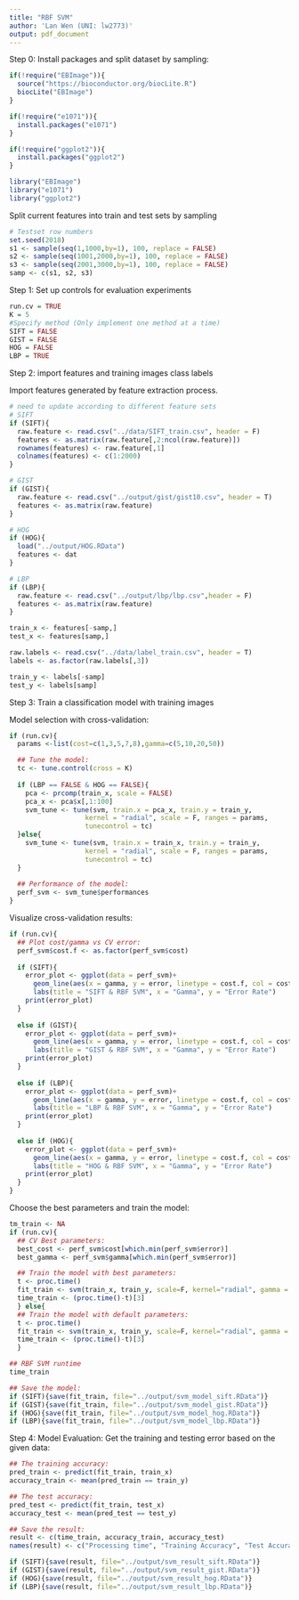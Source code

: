 ```yaml
---
title: "RBF SVM"
author: 'Lan Wen (UNI: lw2773)'
output: pdf_document
---
```


Step 0: Install packages and split dataset by sampling:

```r
if(!require("EBImage")){
  source("https://bioconductor.org/biocLite.R")
  biocLite("EBImage")
}

if(!require("e1071")){
  install.packages("e1071")
}

if(!require("ggplot2")){
  install.packages("ggplot2")
}

library("EBImage")
library("e1071")
library("ggplot2")
```

Split current features into train and test sets by sampling
```r
# Testset row numbers
set.seed(2018)
s1 <- sample(seq(1,1000,by=1), 100, replace = FALSE)
s2 <- sample(seq(1001,2000,by=1), 100, replace = FALSE)
s3 <- sample(seq(2001,3000,by=1), 100, replace = FALSE)
samp <- c(s1, s2, s3)
```


Step 1: Set up controls for evaluation experiments
```r
run.cv = TRUE
K = 5
#Specify method (Only implement one method at a time)
SIFT = FALSE
GIST = FALSE
HOG = FALSE
LBP = TRUE
```


Step 2: import features and training images class labels

Import features generated by feature extraction process.
```r
# need to update according to different feature sets
# SIFT
if (SIFT){
  raw.feature <- read.csv("../data/SIFT_train.csv", header = F)
  features <- as.matrix(raw.feature[,2:ncol(raw.feature)])
  rownames(features) <- raw.feature[,1]
  colnames(features) <- c(1:2000)
}

# GIST
if (GIST){
  raw.feature <- read.csv("../output/gist/gist10.csv", header = T)
  features <- as.matrix(raw.feature)
}

# HOG
if (HOG){
  load("../output/HOG.RData")
  features <- dat
}

# LBP
if (LBP){
  raw.feature <- read.csv("../output/lbp/lbp.csv",header = F)
  features <- as.matrix(raw.feature)
}

train_x <- features[-samp,]
test_x <- features[samp,]
```

```r
raw.labels <- read.csv("../data/label_train.csv", header = T)
labels <- as.factor(raw.labels[,3])

train_y <- labels[-samp]
test_y <- labels[samp]
```


Step 3: Train a classification model with training images

Model selection with cross-validation:
```r
if (run.cv){
  params <-list(cost=c(1,3,5,7,8),gamma=c(5,10,20,50))

  ## Tune the model:
  tc <- tune.control(cross = K)
  
  if (LBP == FALSE & HOG == FALSE){
    pca <- prcomp(train_x, scale = FALSE)
    pca_x <- pca$x[,1:100]
    svm_tune <- tune(svm, train.x = pca_x, train.y = train_y,
                   kernel = "radial", scale = F, ranges = params,
                   tunecontrol = tc)
  }else{
    svm_tune <- tune(svm, train.x = train_x, train.y = train_y,
                   kernel = "radial", scale = F, ranges = params,
                   tunecontrol = tc)
  }
  
  ## Performance of the model:
  perf_svm <- svm_tune$performances
}
```

Visualize cross-validation results:
```r
if (run.cv){
  ## Plot cost/gamma vs CV error:
  perf_svm$cost.f <- as.factor(perf_svm$cost)
  
  if (SIFT){
    error_plot <- ggplot(data = perf_svm)+ 
      geom_line(aes(x = gamma, y = error, linetype = cost.f, col = cost.f))+
      labs(title = "SIFT & RBF SVM", x = "Gamma", y = "Error Rate")
    print(error_plot)
  }
  
  else if (GIST){
    error_plot <- ggplot(data = perf_svm)+ 
      geom_line(aes(x = gamma, y = error, linetype = cost.f, col = cost.f))+
      labs(title = "GIST & RBF SVM", x = "Gamma", y = "Error Rate")
    print(error_plot)
  }
  
  else if (LBP){
    error_plot <- ggplot(data = perf_svm)+ 
      geom_line(aes(x = gamma, y = error, linetype = cost.f, col = cost.f))+
      labs(title = "LBP & RBF SVM", x = "Gamma", y = "Error Rate")
    print(error_plot)
  }
  
  else if (HOG){
    error_plot <- ggplot(data = perf_svm)+ 
      geom_line(aes(x = gamma, y = error, linetype = cost.f, col = cost.f))+
      labs(title = "HOG & RBF SVM", x = "Gamma", y = "Error Rate")
    print(error_plot)
  }
}
```

Choose the best parameters and train the model:
```r
tm_train <- NA
if (run.cv){
  ## CV Best parameters:
  best_cost <- perf_svm$cost[which.min(perf_svm$error)]
  best_gamma <- perf_svm$gamma[which.min(perf_svm$error)]

  ## Train the model with best parameters:
  t <- proc.time()
  fit_train <- svm(train_x, train_y, scale=F, kernel="radial", gamma = best_gamma, cost = best_cost)
  time_train <- (proc.time()-t)[3]
  } else{
  ## Train the model with default parameters:
  t <- proc.time()
  fit_train <- svm(train_x, train_y, scale=F, kernel="radial", gamma = 7, cost = 50)
  time_train <- (proc.time()-t)[3]
  }

## RBF SVM runtime
time_train

## Save the model:
if (SIFT){save(fit_train, file="../output/svm_model_sift.RData")}
if (GIST){save(fit_train, file="../output/svm_model_gist.RData")}
if (HOG){save(fit_train, file="../output/svm_model_hog.RData")}
if (LBP){save(fit_train, file="../output/svm_model_lbp.RData")}
```


Step 4: Model Evaluation:
Get the training and testing error based on the given data:
```r
## The training accuracy:
pred_train <- predict(fit_train, train_x)
accuracy_train <- mean(pred_train == train_y)

## The test accuracy:
pred_test <- predict(fit_train, test_x)
accuracy_test <- mean(pred_test == test_y)

## Save the result:
result <- c(time_train, accuracy_train, accuracy_test)
names(result) <- c("Processing time", "Training Accuracy", "Test Accuracy")

if (SIFT){save(result, file="../output/svm_result_sift.RData")}
if (GIST){save(result, file="../output/svm_result_gist.RData")}
if (HOG){save(result, file="../output/svm_result_hog.RData")}
if (LBP){save(result, file="../output/svm_result_lbp.RData")}
```